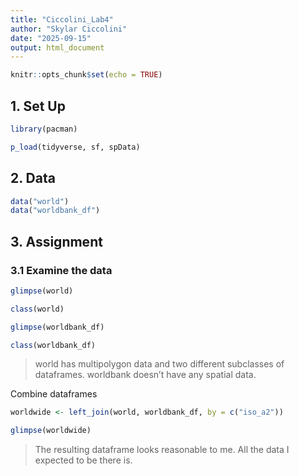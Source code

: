 ```yaml
---
title: "Ciccolini_Lab4"
author: "Skylar Ciccolini"
date: "2025-09-15"
output: html_document
---
```


```r
knitr::opts_chunk$set(echo = TRUE)
```

## 1. Set Up

```r
library(pacman)

p_load(tidyverse, sf, spData)

```


## 2. Data

```r

data("world")
data("worldbank_df")

```


## 3. Assignment

### 3.1 Examine the data

```r
glimpse(world)

class(world)

glimpse(worldbank_df)

class(worldbank_df)

```

> world has multipolygon data and two different subclasses of dataframes. worldbank doesn't have any spatial data.

Combine dataframes

```r

worldwide <- left_join(world, worldbank_df, by = c("iso_a2"))

glimpse(worldwide)

```

> The resulting dataframe looks reasonable to me. All the data I expected to be there is.
































